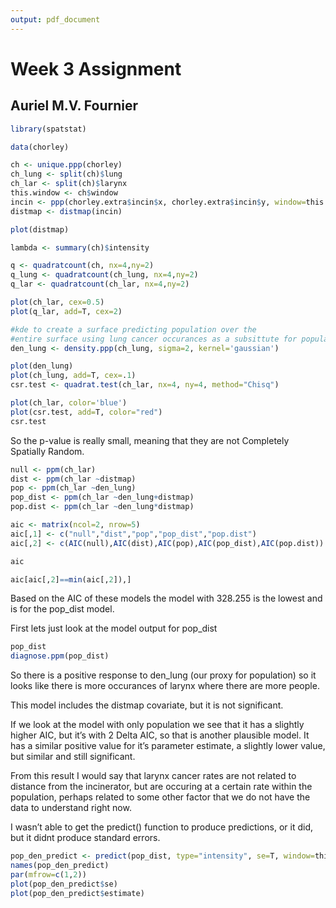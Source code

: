 ```yaml
---
output: pdf_document
---
```

# Week 3 Assignment
## Auriel M.V. Fournier
```r
library(spatstat)

data(chorley)

ch <- unique.ppp(chorley)
ch_lung <- split(ch)$lung
ch_lar <- split(ch)$larynx
this.window <- ch$window
incin <- ppp(chorley.extra$incin$x, chorley.extra$incin$y, window=this.window)
distmap <- distmap(incin)

plot(distmap)

lambda <- summary(ch)$intensity

q <- quadratcount(ch, nx=4,ny=2)
q_lung <- quadratcount(ch_lung, nx=4,ny=2)
q_lar <- quadratcount(ch_lar, nx=4,ny=2)

plot(ch_lar, cex=0.5)
plot(q_lar, add=T, cex=2)

#kde to create a surface predicting population over the 
#entire surface using lung cancer occurances as a subsittute for population
den_lung <- density.ppp(ch_lung, sigma=2, kernel='gaussian')
```

```r
plot(den_lung)
plot(ch_lung, add=T, cex=.1)
csr.test <- quadrat.test(ch_lar, nx=4, ny=4, method="Chisq")
```

```r
plot(ch_lar, color='blue')
plot(csr.test, add=T, color="red")
csr.test
```

So the p-value is really small, meaning that they are not Completely Spatially Random. 

```r
null <- ppm(ch_lar)
dist <- ppm(ch_lar ~distmap)
pop <- ppm(ch_lar ~den_lung)
pop_dist <- ppm(ch_lar ~den_lung+distmap)
pop.dist <- ppm(ch_lar ~den_lung*distmap)

aic <- matrix(ncol=2, nrow=5)
aic[,1] <- c("null","dist","pop","pop_dist","pop.dist")
aic[,2] <- c(AIC(null),AIC(dist),AIC(pop),AIC(pop_dist),AIC(pop.dist))

aic

aic[aic[,2]==min(aic[,2]),]
```

Based on the AIC of these models the model with 328.255 is the lowest and is for the pop_dist model. 

First lets just look at the model output for pop_dist
```r
pop_dist
diagnose.ppm(pop_dist)
```

So there is a positive response to den_lung (our proxy for population) so it looks like there is more occurances of larynx where there are more people. 

This model includes the distmap covariate, but it is not significant. 

If we look at the model with only population we see that it has a slightly higher AIC, but it's with 2 Delta AIC, so that is another plausible model. It has a similar positive value for it's parameter estimate, a slightly lower value, but similar and still significant. 

From this result I would say that larynx cancer rates are not related to distance from the incinerator, but are occuring at a certain rate within the population, perhaps related to some other factor that we do not have the data to understand right now. 

I wasn't able to get the predict() function to produce predictions, or it did, but it didnt produce standard errors. 
```r
pop_den_predict <- predict(pop_dist, type="intensity", se=T, window=this.window)
names(pop_den_predict)
par(mfrow=c(1,2))
plot(pop_den_predict$se)
plot(pop_den_predict$estimate)
```